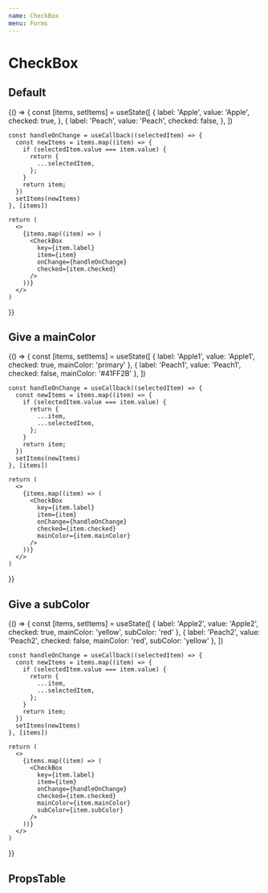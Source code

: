 ```yaml
---
name: CheckBox
menu: Forms
---
```



# CheckBox

## Default

<Playground>
  {() => {
    const [items, setItems] = useState([
      {
        label: 'Apple',
        value: 'Apple',
        checked: true,
      },
      {
        label: 'Peach',
        value: 'Peach',
        checked: false,
      },
    ])

    const handleOnChange = useCallback((selectedItem) => {
      const newItems = items.map((item) => {
        if (selectedItem.value === item.value) {
          return {
            ...selectedItem,
          };
        }
        return item;
      })
      setItems(newItems)
    }, [items])

    return (
      <>
        {items.map((item) => (
          <CheckBox
            key={item.label}
            item={item}
            onChange={handleOnChange}
            checked={item.checked}
          />
        ))}
      </>
    )
  }}
</Playground>

## Give a mainColor

<Playground>
  {() => {
    const [items, setItems] = useState([
      {
        label: 'Apple1',
        value: 'Apple1',
        checked: true,
        mainColor: 'primary'
      },
      {
        label: 'Peach1',
        value: 'Peach1',
        checked: false,
        mainColor: '#41FF2B'
      },
    ])

    const handleOnChange = useCallback((selectedItem) => {
      const newItems = items.map((item) => {
        if (selectedItem.value === item.value) {
          return {
            ...item,
            ...selectedItem,
          };
        }
        return item;
      })
      setItems(newItems)
    }, [items])

    return (
      <>
        {items.map((item) => (
          <CheckBox
            key={item.label}
            item={item}
            onChange={handleOnChange}
            checked={item.checked}
            mainColor={item.mainColor}
          />
        ))}
      </>
    )
  }}
</Playground>

## Give a subColor

<Playground>
  {() => {
    const [items, setItems] = useState([
      {
        label: 'Apple2',
        value: 'Apple2',
        checked: true,
        mainColor: 'yellow',
        subColor: 'red'
      },
      {
        label: 'Peach2',
        value: 'Peach2',
        checked: false,
        mainColor: 'red',
        subColor: 'yellow'
      },
    ])

    const handleOnChange = useCallback((selectedItem) => {
      const newItems = items.map((item) => {
        if (selectedItem.value === item.value) {
          return {
            ...item,
            ...selectedItem,
          };
        }
        return item;
      })
      setItems(newItems)
    }, [items])

    return (
      <>
        {items.map((item) => (
          <CheckBox
            key={item.label}
            item={item}
            onChange={handleOnChange}
            checked={item.checked}
            mainColor={item.mainColor}
            subColor={item.subColor}
          />
        ))}
      </>
    )
  }}
</Playground>

## PropsTable

<Props of={CheckBox} />
